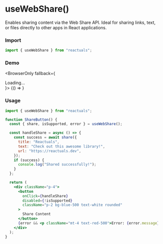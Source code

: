# useWebShare()

Enables sharing content via the Web Share API. Ideal for sharing links, text, or files directly to other apps in React applications.

### Import

```jsx
import { useWebShare } from "reactuals";
```

### Demo


<BrowserOnly fallback={<div>Loading...</div>}>
  {() => <UseWebShareExample />}
</BrowserOnly>

### Usage

```jsx
import { useWebShare } from "reactuals";

function ShareButton() {
  const { share, isSupported, error } = useWebShare();

  const handleShare = async () => {
    const success = await share({
      title: "Reactuals",
      text: "Check out this awesome library!",
      url: "https://reactuals.dev",
    });
    if (success) {
      console.log("Shared successfully!");
    }
  };

  return (
    <div className="p-4">
      <button
        onClick={handleShare}
        disabled={!isSupported}
        className="p-2 bg-blue-500 text-white rounded"
      >
        Share Content
      </button>
      {error && <p className="mt-4 text-red-500">Error: {error.message}</p>}
    </div>
  );
}
```
